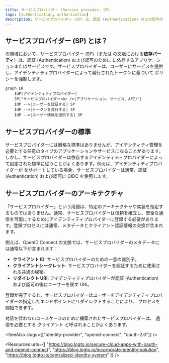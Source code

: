 ```yaml
---
title: サービスプロバイダー (Service provider, SP)
tags: [authentication, authorization]
description: サービスプロバイダー (SP) は、認証 (Authentication) および認可のためにアイデンティティプロバイダー (IdP) に依存するアプリケーションまたはサービスです。
---
```


## サービスプロバイダー (SP) とは？

<Ref slug="iam" /> の領域において、サービスプロバイダー (SP)（または <Ref slug="openid-connect" /> の文脈における**依存パーティ**）は、認証 (Authentication) および認可のために <Ref slug="identity-provider" /> に依存するアプリケーションまたはサービスです。サービスプロバイダーは、ユーザーにサービスを提供し、アイデンティティプロバイダーによって発行されたトークンに基づいて <Ref slug="access-control" /> ポリシーを強制します。

```mermaid
graph LR
    IdP[アイデンティティプロバイダー]
    SP["サービスプロバイダー<br />(アプリケーション、サービス、API)"]
    IdP -->|ユーザーを認証する| SP
    IdP -->|トークンを発行する| SP
    IdP -->|ユーザー情報を提供する| SP
```

## サービスプロバイダーの標準

サービスプロバイダーには厳格な標準はありませんが、アイデンティティ管理を必要とする任意のタイプのアプリケーションやサービスになることがあります。しかし、サービスプロバイダーは依存するアイデンティティプロバイダーによって設定された標準に従うことがよくあります。例えば、アイデンティティプロバイダーが <Ref slug="openid-connect" /> をサポートしている場合、サービスプロバイダーは通常、認証 (Authentication) および認可に OIDC を使用します。

## サービスプロバイダーのアーキテクチャ

「サービスプロバイダー」という用語は、特定のアーキテクチャや実装を指定するものではありません。通常、サービスプロバイダーは信頼を確立し、安全な通信を可能にするためにアイデンティティプロバイダーに登録する必要があります。登録プロセスには通常、メタデータとクライアント認証情報の交換が含まれます。

例えば、OpenID Connect の文脈では、サービスプロバイダーのメタデータには通常以下が含まれます：

- **クライアント ID**: サービスプロバイダーのための一意の識別子。
- **クライアントシークレット**: サービスプロバイダーを認証するために使用される共通の秘密。
- **<Ref slug="redirect-uri">リダイレクト URI</Ref>**: アイデンティティプロバイダーが認証 (Authentication) および認可の後にユーザーを戻す URI。

登録が完了すると、サービスプロバイダーはユーザーをアイデンティティプロバイダーの指定したエンドポイントにリダイレクトすることにより、<Ref slug="authentication" /> プロセスを開始できます。

対話を伴わないユースケースのために構築されたサービスプロバイダーは、<Ref slug="machine-to-machine" /> 通信を必要とする <Ref slug="client">クライアント</Ref> と呼ばれることがよくあります。

<SeeAlso slugs={["identity-provider", "openid-connect", "oauth-2.0"]} />

<Resources
  urls={[
    "https://blog.logto.io/secure-cloud-apps-with-oauth-and-openid-connect",
    "https://blog.logto.io/incorporate-identity-solution",
    "https://blog.logto.io/centralized-identity-system"
  ]}
/>
